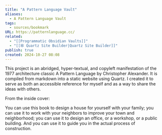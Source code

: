 ```yaml
---
title: "A Pattern Language Vault"
aliases:
  - A Pattern Language Vault
tags:
  - sources/bookmark
URL: https://patternlanguage.cc/
related:
  - "[[Programmatic Obsidian Vaults]]"
  - "[[🕸️ Quartz Site Builder|Quartz Site Builder]]"
publish: true
created: 2024-10-27 08:08
---
```


This project is an abridged, hyper-textual, and copyleft manifestation of the 1977 architecture classic A Pattern Language by Christopher Alexander. It is compiled from markdown into a static website using Quartz. I created it to serve as both an accessible reference for myself and as a way to share the ideas with others.

From the inside cover:

You can use this book to design a house for yourself with your family; you can use it to work with your neighbors to improve your town and neighborhood; you can use it to design an office, or a workshop, or a public building. And you can use it to guide you in the actual process of construction.